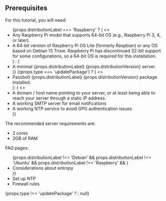 
 ## Prerequisites

<div>
    For this tutorial, you will need:
    <ul>
        {props.distributionLabel === 'Raspberry' ? (
            <>
                <li>Any Raspberry Pi model that supports 64-bit OS (e.g., Raspberry Pi 3, 4, or later).</li>
                <li>A 64-bit version of Raspberry Pi OS Lite (formerly Raspbian) or any OS based on Debian 13 Trixie. Raspberry Pi has discontinued 32-bit support for some configurations, so a 64-bit OS is required for this installation.</li>
            </>
        ) : (
            <li>A minimal {props.distributionLabel} {props.distributionVersion} server.</li>
        )}
        {(props.type === 'updatePackage') ? (
            <>
                <li>Passbolt {props.distributionLabel} {props.distributionVersion} package installed.</li>
            </>
        ): (
            <>
                <li>A domain / host name pointing to your server, or at least being able to reach your server through a static IP address.</li>
                <li>A working SMTP server for email notifications</li>
                <li>A working NTP service to avoid GPG authentication issues</li>
            </>
        )}
    </ul>
</div>



The recommended server requirements are:
- 2 cores
- 2GB of RAM

FAQ pages:

<div>
    <ul>
        {props.distributionLabel !== 'Debian' && props.distributionLabel !== 'Ubuntu' && props.distributionLabel !== 'Raspberry' && (
            <li><Link to={"/docs/hosting/faq/why-should-I-install-haveged-on-vms"}>Considerations about entropy</Link></li>
        )}
    <li><Link to={"/docs/hosting/configure/ntp"}>Set up NTP</Link></li>
    <li><Link to={"/docs/hosting/configure/firewall-rules"}>Firewall rules</Link></li>
    </ul>
</div>

{props.type !== 'updatePackage' ? <AdmonitionsInstallPrerequisites /> : null}
